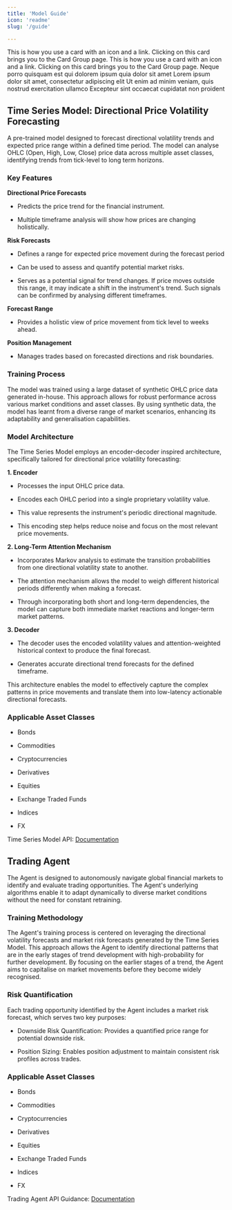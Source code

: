 ```yaml
---
title: 'Model Guide'
icon: 'readme'
slug: '/guide'

---
```


<Card title="Click on me" icon="link" href="/content/components/card-group" horizontal>
  This is how you use a card with an icon and a link. Clicking on this card
  brings you to the Card Group page.
</Card>

<Card title="Click on me" icon="link" href="/content/components/card-group" horizontal>
  This is how you use a card with an icon and a link. Clicking on this card
  brings you to the Card Group page.
</Card>

<CardGroup cols={2}>
  <Card title="First Card" icon="square-1" href="/auth/new-api-key-request">
    Neque porro quisquam est qui dolorem ipsum quia dolor sit amet
  </Card>

  <Card title="Second Card" icon="square-2">
    Lorem ipsum dolor sit amet, consectetur adipiscing elit
  </Card>

  <Card title="Third Card" icon="square-3">
    Ut enim ad minim veniam, quis nostrud exercitation ullamco
  </Card>

  <Card title="Fourth Card" icon="square-4">
    Excepteur sint occaecat cupidatat non proident
  </Card>
</CardGroup>

## Time Series Model: Directional Price Volatility Forecasting

A pre-trained model designed to forecast directional volatility trends and expected price range within a defined time period. The model can analyse OHLC (Open, High, Low, Close) price data across multiple asset classes, identifying trends from tick-level to long term horizons.

### Key Features

**Directional Price Forecasts**

* Predicts the price trend for the financial instrument.

* Multiple timeframe analysis will show how prices are changing holistically.

**Risk Forecasts**

* Defines a range for expected price movement during the forecast period

* Can be used to assess and quantify potential market risks.

* Serves as a potential signal for trend changes. If price moves outside this range, it may indicate a shift in the instrument's trend. Such signals can be confirmed by analysing different timeframes.

**Forecast Range**

* Provides a holistic view of price movement from tick level to weeks ahead.

**Position Management**

* Manages trades based on forecasted directions and risk boundaries.

### Training Process

The model was trained using a large dataset of synthetic OHLC price data generated in-house. This approach allows for robust performance across various market conditions and asset classes. By using synthetic data, the model has learnt from a diverse range of market scenarios, enhancing its adaptability and generalisation capabilities.

### Model Architecture

The Time Series Model employs an encoder-decoder inspired architecture, specifically tailored for directional price volatility forecasting:

**1. Encoder**

* Processes the input OHLC price data.

* Encodes each OHLC period into a single proprietary volatility value.

* This value represents the instrument's periodic directional magnitude.

* This encoding step helps reduce noise and focus on the most relevant price movements.

**2. Long-Term Attention Mechanism**

* Incorporates Markov analysis to estimate the transition probabilities  from one directional volatility state to another.

* The attention mechanism allows the model to weigh different historical periods differently when making a forecast.

* Through incorporating both short and long-term dependencies, the model can capture both immediate market reactions and longer-term market patterns.

**3. Decoder**

* The decoder uses the encoded volatility values and attention-weighted historical context to produce the final forecast.

* Generates accurate directional trend forecasts for the defined timeframe.

This architecture enables the model to effectively capture the complex patterns in price movements and translate them into low-latency actionable directional forecasts.

### Applicable Asset Classes

* Bonds

* Commodities

* Cryptocurrencies

* Derivatives

* Equities

* Exchange Traded Funds

* Indices

* FX

Time Series Model API: [Documentation](https://docs.sumtyme.ai/ts-model)

## Trading Agent

The Agent is designed to autonomously navigate global financial markets to identify and evaluate trading opportunities. The Agent's underlying algorithms enable it to adapt dynamically to diverse market conditions without the need for constant retraining.

### Training Methodology

The Agent's training process is centered on leveraging the directional volatility forecasts and market risk forecasts generated by the Time Series Model. This approach allows the Agent to identify directional patterns that are in the early stages of trend development with high-probability for further development. By focusing on the earlier stages of a trend, the Agent aims to capitalise on market movements before they become widely recognised.

### Risk Quantification

Each trading opportunity identified by the Agent includes a market risk forecast, which serves two key purposes:

* Downside Risk Quantification: Provides a quantified price range for potential downside risk.

* Position Sizing: Enables position adjustment to maintain consistent risk profiles across trades.

### Applicable Asset Classes

* Bonds

* Commodities

* Cryptocurrencies

* Derivatives

* Equities

* Exchange Traded Funds

* Indices

* FX

Trading Agent API Guidance: [Documentation](https://docs.sumtyme.ai/ts-model)